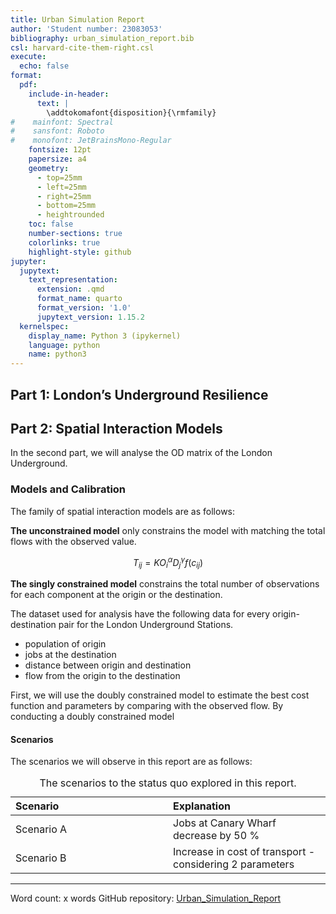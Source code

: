 ```yaml
---
title: Urban Simulation Report
author: 'Student number: 23083053'
bibliography: urban_simulation_report.bib
csl: harvard-cite-them-right.csl
execute:
  echo: false
format:
  pdf:
    include-in-header:
      text: |
        \addtokomafont{disposition}{\rmfamily}
#    mainfont: Spectral
#    sansfont: Roboto
#    monofont: JetBrainsMono-Regular
    fontsize: 12pt
    papersize: a4
    geometry:
      - top=25mm
      - left=25mm
      - right=25mm
      - bottom=25mm
      - heightrounded
    toc: false
    number-sections: true
    colorlinks: true
    highlight-style: github
jupyter:
  jupytext:
    text_representation:
      extension: .qmd
      format_name: quarto
      format_version: '1.0'
      jupytext_version: 1.15.2
  kernelspec:
    display_name: Python 3 (ipykernel)
    language: python
    name: python3
---
```


## Part 1: London's Underground Resilience




## Part 2: Spatial Interaction Models

In the second part, we will analyse the OD matrix of the London Underground.

### Models and Calibration

The family of spatial interaction models are as follows:

**The unconstrained model** only constrains the model with matching the total flows with the observed value.

$$
T_{ij} = K O^{\alpha}_i D^{\gamma}_j f(c_{ij})
$$

**The singly constrained model** constrains the total number of observations for each component at the origin or the destination.


The dataset used for analysis have the following data for every origin-destination pair for the London Underground Stations.

- population of origin
- jobs at the destination
- distance between origin and destination
- flow from the origin to the destination

First, we will use the doubly constrained model to estimate the best cost function and parameters by comparing with the observed flow. By conducting a doubly constrained model 

#### Scenarios

The scenarios we will observe in this report are as follows:

| Scenario | Explanation |
| :--- | :--- |
| Scenario A | Jobs at Canary Wharf decrease by 50 % |
| Scenario B | Increase in cost of transport - considering 2 parameters |

: The scenarios to the status quo explored in this report.



---

Word count: x words
GitHub repository: [Urban_Simulation_Report](https://github.com/sokimura39/Urban_Simulation_Report)





